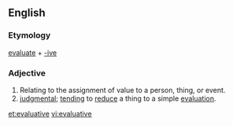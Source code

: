 ==English==
===Etymology===
[[evaluate]] + [[-ive]]
===Adjective===
{{en-adj}}
# Relating to the assignment of value to a person, thing, or event.
# [[judgmental]]; [[tending]] to [[reduce]] a thing to a simple [[evaluation]].

[[et:evaluative]]
[[vi:evaluative]]